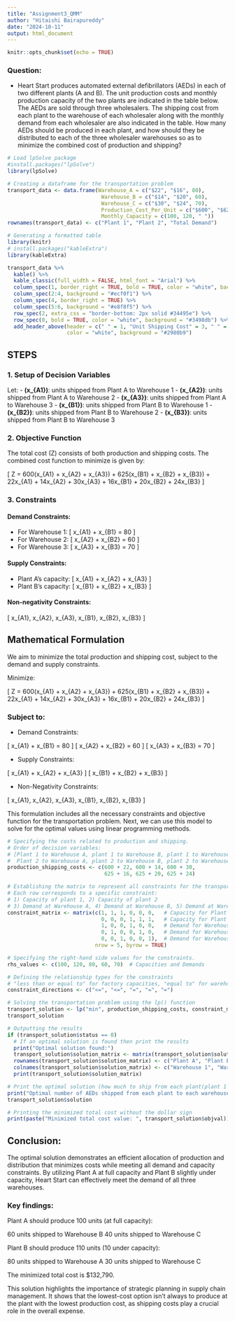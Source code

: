 ---
title: "Assignment3_QMM"
author: "Hitaishi Bairapureddy"
date: "2024-10-11"
output: html_document
---

```{r setup, include=FALSE}
knitr::opts_chunk$set(echo = TRUE)
```


### Question:

 +  Heart Start produces automated external defibrillators (AEDs) in each of two different plants (A
and B). The unit production costs and monthly production capacity of the two plants are
indicated in the table below. The AEDs are sold through three wholesalers. The shipping cost
from each plant to the warehouse of each wholesaler along with the monthly demand from each
wholesaler are also indicated in the table. How many AEDs should be produced in each plant,
and how should they be distributed to each of the three wholesaler warehouses so as to minimize
the combined cost of production and shipping?


```{r}
# Load lpSolve package
#install.packages("lpSolve")
library(lpSolve)
```


```{r}
# Creating a dataframe for the transportation problem
transport_data <- data.frame(Warehouse_A = c("$22", "$16", 80),
                              Warehouse_B = c("$14", "$20", 60),
                              Warehouse_C = c("$30", "$24", 70),
                              Production_Cost_Per_Unit = c("$600", "$625", " "),
                              Monthly_Capacity = c(100, 120, " "))
rownames(transport_data) <- c("Plant 1", "Plant 2", "Total Demand")

# Generating a formatted table
library(knitr)
# install.packages("kableExtra")
library(kableExtra)

transport_data %>%
  kable() %>%
  kable_classic(full_width = FALSE, html_font = "Arial") %>%
  column_spec(1, border_right = TRUE, bold = TRUE, color = "white", background = "#2c3e50") %>%
  column_spec(2:4, background = "#ecf0f1") %>%
  column_spec(4, border_right = TRUE) %>%
  column_spec(5:6, background = "#e8f8f5") %>%
  row_spec(2, extra_css = "border-bottom: 2px solid #34495e") %>%
  row_spec(0, bold = TRUE, color = "white", background = "#3498db") %>%
  add_header_above(header = c(" " = 1, "Unit Shipping Cost" = 3, " " = 2), 
                   color = "white", background = "#2980b9")

```

## STEPS

### 1. Setup of Decision Variables

Let:
- **\(x_{A1}\)**: units shipped from Plant A to Warehouse 1
- **\(x_{A2}\)**: units shipped from Plant A to Warehouse 2
- **\(x_{A3}\)**: units shipped from Plant A to Warehouse 3
- **\(x_{B1}\)**: units shipped from Plant B to Warehouse 1
- **\(x_{B2}\)**: units shipped from Plant B to Warehouse 2
- **\(x_{B3}\)**: units shipped from Plant B to Warehouse 3

### 2. Objective Function

The total cost \(Z\) consists of both production and shipping costs. The combined cost function to minimize is given by:

\[
Z = 600(x_{A1} + x_{A2} + x_{A3}) + 625(x_{B1} + x_{B2} + x_{B3}) + 22x_{A1} + 14x_{A2} + 30x_{A3} + 16x_{B1} + 20x_{B2} + 24x_{B3}
\]

### 3. Constraints

#### Demand Constraints:
- For Warehouse 1:
\[
x_{A1} + x_{B1} = 80
\]
- For Warehouse 2:
\[
x_{A2} + x_{B2} = 60
\]
- For Warehouse 3:
\[
x_{A3} + x_{B3} = 70
\]

#### Supply Constraints:
- Plant A's capacity:
\[
x_{A1} + x_{A2} + x_{A3} \leq 100
\]
- Plant B's capacity:
\[
x_{B1} + x_{B2} + x_{B3} \leq 120
\]

#### Non-negativity Constraints:
\[
x_{A1}, x_{A2}, x_{A3}, x_{B1}, x_{B2}, x_{B3} \geq 0
\]

## Mathematical Formulation

We aim to minimize the total production and shipping cost, subject to the demand and supply constraints.



Minimize:

\[
Z = 600(x_{A1} + x_{A2} + x_{A3}) + 625(x_{B1} + x_{B2} + x_{B3}) + 22x_{A1} + 14x_{A2} + 30x_{A3} + 16x_{B1} + 20x_{B2} + 24x_{B3}
\]

### Subject to:

- Demand Constraints:

\[
x_{A1} + x_{B1} = 80
\]
\[
x_{A2} + x_{B2} = 60
\]
\[
x_{A3} + x_{B3} = 70
\]

- Supply Constraints:

\[
x_{A1} + x_{A2} + x_{A3} \leq 100
\]
\[
x_{B1} + x_{B2} + x_{B3} \leq 120
\]

- Non-Negativity Constraints:

\[
x_{A1}, x_{A2}, x_{A3}, x_{B1}, x_{B2}, x_{B3} \geq 0
\]

This formulation includes all the necessary constraints and objective function for the transportation problem. Next, we can use this model to solve for the optimal values using linear programming methods.


```{r}
# Specifying the costs related to production and shipping.
# Order of decision variables:
# [Plant 1 to Warehouse A, plant 1 to Warehouse B, plant 1 to Warehouse C, 
#  Plant 2 to Warehouse A, plant 2 to Warehouse B, plant 2 to Warehouse C]
production_shipping_costs <- c(600 + 22, 600 + 14, 600 + 30, 
                               625 + 16, 625 + 20, 625 + 24)

```


```{r}
# Establishing the matrix to represent all constraints for the transportation problem.
# Each row corresponds to a specific constraint:
# 1) Capacity of plant 1, 2) Capacity of plant 2
# 3) Demand at Warehouse A, 4) Demand at Warehouse B, 5) Demand at Warehouse C
constraint_matrix <- matrix(c(1, 1, 1, 0, 0, 0,   # Capacity for Plant 1
                              0, 0, 0, 1, 1, 1,   # Capacity for Plant 2
                              1, 0, 0, 1, 0, 0,   # Demand for Warehouse A
                              0, 1, 0, 0, 1, 0,   # Demand for Warehouse B
                              0, 0, 1, 0, 0, 1),  # Demand for Warehouse C
                            nrow = 5, byrow = TRUE)

```



```{r}
# Specifying the right-hand side values for the constraints.
rhs_values <- c(100, 120, 80, 60, 70)  # Capacities and Demands

```



```{r}
# Defining the relationship types for the constraints
# "less than or equal to" for factory capacities, "equal to" for warehouse demands
constraint_directions <- c("<=", "<=", "=", "=", "=")

```

```{r}
# Solving the transportation problem using the lp() function
transport_solution <- lp("min", production_shipping_costs, constraint_matrix, constraint_directions, rhs_values)
transport_solution

```

```{r}
# Outputting the results
if (transport_solution$status == 0) 
  # If an optimal solution is found then print the results
  print("Optimal solution found:")
  transport_solution$solution_matrix <- matrix(transport_solution$solution, nrow = 2, byrow = TRUE)
  rownames(transport_solution$solution_matrix) <- c("Plant A", "Plant B")
  colnames(transport_solution$solution_matrix) <- c("Warehouse 1", "Warehouse 2", "Warehouse 3")
  print(transport_solution$solution_matrix)


```

```{r}
# Print the optimal solution (how much to ship from each plant(plant 1 and plant 2) to each warehouse)
print("Optimal number of AEDs shipped from each plant to each warehouse:")
transport_solution$solution
```



```{r}
# Printing the minimized total cost without the dollar sign
print(paste("Minimized total cost value: ", transport_solution$objval))

```

## Conclusion:

The optimal solution demonstrates an efficient allocation of production and distribution that minimizes costs while meeting all demand and capacity constraints. By utilizing Plant A at full capacity and Plant B slightly under capacity, Heart Start can effectively meet the demand of all three warehouses.


### Key findings:

Plant A should produce 100 units (at full capacity):

60 units shipped to Warehouse B
40 units shipped to Warehouse C


Plant B should produce 110 units (10 under capacity):

80 units shipped to Warehouse A
30 units shipped to Warehouse C


The minimized total cost is $132,790.


This solution highlights the importance of strategic planning in supply chain management. It shows that the lowest-cost option isn't always to produce at the plant with the lowest production cost, as shipping costs play a crucial role in the overall expense.
